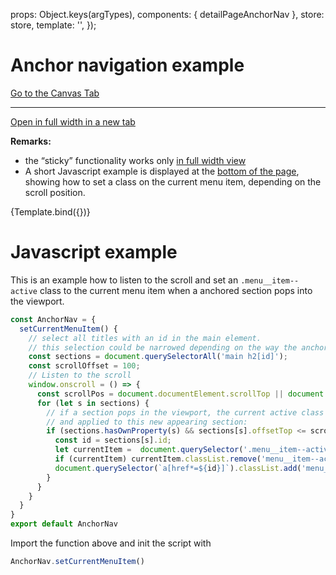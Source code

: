 

<Meta
  title="Pages/Detail Page Anchor Nav"
  component={detailPageAnchorNav}
  argTypes={{}}
/>

  props: Object.keys(argTypes),
  components: { detailPageAnchorNav },
  store: store,
  template: '<detailPageAnchorNav />',
});

# Anchor navigation example

<a href="?path=/story/pages-detail-page-anchor-nav--example">Go to the Canvas Tab</a>

---

<a href="?id=pages-detail-page-anchor-nav--example&args=&viewMode=story" target="_blank">Open in full width in a new tab</a>

**Remarks:** 
- the “sticky” functionality works only <a href="?id=pages-detail-page-anchor-nav--example&args=&viewMode=story" target="_blank">in full width view</a> 
- A short Javascript example is displayed at the <a href="#javascript-example">bottom of the page</a>, showing how to set a class on the current menu item, depending on the scroll position.

<Canvas>
  <Story
    name="Example"
    args={{
      isOpen: false,
    }}
  >
    {Template.bind({})}
  </Story>
</Canvas>

# Javascript example

This is an example how to listen to the scroll and set an `.menu__item--active` class to the current menu item when a anchored section pops into the viewport.

```javascript
const AnchorNav = {
  setCurrentMenuItem() {
    // select all titles with an id in the main element.
    // this selection could be narrowed depending on the way the anchoring is implemented: 
    const sections = document.querySelectorAll('main h2[id]');
    const scrollOffset = 100;
    // Listen to the scroll
    window.onscroll = () => {
      const scrollPos = document.documentElement.scrollTop || document.body.scrollTop;
      for (let s in sections) {
        // if a section pops in the viewport, the current active class is removed 
        // and applied to this new appearing section:
        if (sections.hasOwnProperty(s) && sections[s].offsetTop <= scrollPos - scrollOffset) {
          const id = sections[s].id;
          let currentItem =  document.querySelector('.menu__item--active')
          if (currentItem) currentItem.classList.remove('menu__item--active');
          document.querySelector(`a[href*=${id}]`).classList.add('menu__item--active');
        }
      }
    } 
  }
}
export default AnchorNav
```

Import the function above and init the script with

```javascript
AnchorNav.setCurrentMenuItem()
```